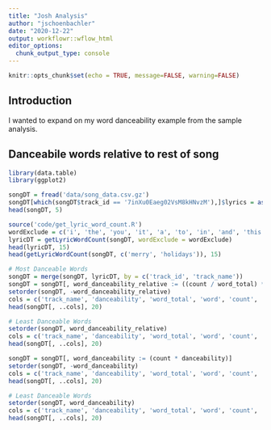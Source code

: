 ```yaml
---
title: "Josh Analysis"
author: "jschoenbachler"
date: "2020-12-22"
output: workflowr::wflow_html
editor_options:
  chunk_output_type: console
---
```

```r
knitr::opts_chunk$set(echo = TRUE, message=FALSE, warning=FALSE)
```

## Introduction

I wanted to expand on my word danceability example from the sample analysis.


## Danceabile words relative to rest of song



```r
library(data.table)
library(ggplot2)
```


```r
songDT = fread('data/song_data.csv.gz')
songDT[which(songDT$track_id == '7inXu0Eaeg02VsM8kHNvzM'),]$lyrics = as.character(NA)
head(songDT, 5)
```

```r
source('code/get_lyric_word_count.R')
wordExclude = c('i', 'the', 'you', 'it', 'a', 'to', 'in', 'and', 'this', 'im', 'that', 'was', 'on', 'he')
lyricDT = getLyricWordCount(songDT, wordExclude = wordExclude)
head(lyricDT, 15)
head(getLyricWordCount(songDT, c('merry', 'holidays')), 15)
```

```r
# Most Danceable Words
songDT = merge(songDT, lyricDT, by = c('track_id', 'track_name'))
songDT = songDT[, word_danceability_relative := ((count / word_total) * danceability)]
setorder(songDT, -word_danceability_relative)
cols = c('track_name', 'danceability', 'word_total', 'word', 'count', 'word_danceability_relative')
head(songDT[, ..cols], 20)
```

```r
# Least Danceable Words
setorder(songDT, word_danceability_relative)
cols = c('track_name', 'danceability', 'word_total', 'word', 'count', 'word_danceability_relative')
head(songDT[, ..cols], 20)
```

```r
songDT = songDT[, word_danceability := (count * danceability)]
setorder(songDT, -word_danceability)
cols = c('track_name', 'danceability', 'word_total', 'word', 'count', 'word_danceability')
head(songDT[, ..cols], 20)
```

```r
# Least Danceable Words
setorder(songDT, word_danceability)
cols = c('track_name', 'danceability', 'word_total', 'word', 'count', 'word_danceability')
head(songDT[, ..cols], 20)
```
